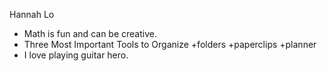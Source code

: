 Hannah Lo

* Math is fun and can be creative.
* Three Most Important Tools to Organize
   +folders
   +paperclips
   +planner
* I love playing guitar hero.
